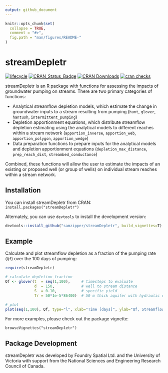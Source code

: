 ```yaml
---
output: github_document
---
```


<!-- README.md is generated from README.Rmd. Please edit that file -->

```r
knitr::opts_chunk$set(
  collapse = TRUE,
  comment = "#>",
  fig.path = "man/figures/README-"
)
```

# streamDepletr
[![lifecycle](https://img.shields.io/badge/lifecycle-maturing-blue.svg)](https://www.tidyverse.org/lifecycle/#maturing) [![CRAN\_Status\_Badge](https://www.r-pkg.org/badges/version/streamDepletr)](https://cran.r-project.org/package=streamDepletr) [![CRAN Downloads](https://cranlogs.r-pkg.org/badges/streamDepletr?color=brightgreen)](https://CRAN.R-project.org/package=streamDepletr) [![cran checks](https://cranchecks.info/badges/worst/streamDepletr)](https://cran.rstudio.com/web/checks/check_results_streamDepletr.html)

streamDepletr is an R package with functions for assessing the impacts of groundwater pumping on streams. There are two primary categories of functions:

- Analytical streamflow depletion models, which estimate the change in groundwater inputs to a stream resulting from pumping (`hunt`, `glover`, `hantush`, `intermittent_pumping`)
- Depletion apportionment equations, which distribute streamflow depletion estimating using the analytical models to different reaches within a stream network (`apportion_inverse`, `apportion_web`, `apportion_polygon`, `apportion_wedge`)
- Data preparation functions to prepare inputs for the analytical models and depletion apportionment equations (`depletion_max_distance`, `prep_reach_dist`, `streambed_conductance`)

Combined, these functions will allow the user to estimate the impacts of an existing or proposed well (or group of wells) on individual stream reaches within a stream network.

## Installation

You can install streamDepletr from CRAN: `install.packages("streamDepletr")`

Alternately, you can use `devtools` to install the development version:
```r
devtools::install_github("samzipper/streamDepletr", build_vignettes=T)
```

## Example

Calculate and plot streamflow depletion as a fraction of the pumping rate (`Qf`) over the 100 days of pumping:

```r
require(streamDepletr)

# calculate depletion fraction
Qf <- glover(t  = seq(1,100),     # timesteps to evaluate
             d  = 150,            # well to stream distance
             S  = 0.10,           # specific yield
             Tr = 50*1e-5*86400)  # 50 m thick aquifer with hydraulic conductivity of 1e-5 m/s

# plot
plot(seq(1,100), Qf, type="l", xlab="Time [days]", ylab="Qf, Streamflow Depletion Fraction")
```

For more examples, please check out the package vignette:

`browseVignettes("streamDepletr")`

## Package Development
streamDepletr was developed by Foundry Spatial Ltd. and the University of Victoria with support from the National Sciences and Engineering Research Council of Canada.